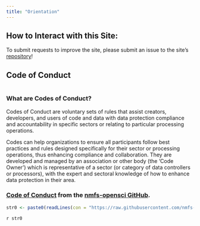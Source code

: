 ```yaml
---
title: "Orientation"
---
```


## How to Interact with this Site:

To submit requests to improve the site, please submit an issue to the site's [repository](https://github.com/nmfs-swfsc-ast/AST-Lab-Manual/issues)!

## Code of Conduct

```r
```

### What are Codes of Conduct?

Codes of Conduct are voluntary sets of rules that assist creators, developers, and users of code and data with data protection compliance and accountability in specific sectors or relating to particular processing operations.

Codes can help organizations to ensure all participants follow best practices and rules designed specifically for their sector or processing operations, thus enhancing compliance and collaboration. They are developed and managed by an association or other body (the ‘Code Owner’) which is representative of a sector (or category of data controllers or processors), with the expert and sectoral knowledge of how to enhance data protection in their area.

### [Code of Conduct](https://github.com/nmfs-opensci/.github/blob/main/CODE_OF_CONDUCT.md) from the [nmfs-opensci GitHub](https://nmfs-opensci.github.io/).

```r
str0 <- paste0(readLines(con = "https://raw.githubusercontent.com/nmfs-opensci/.github/main/.github/CODE_OF_CONDUCT.md"), collapse = "\n")
```

`r str0`
